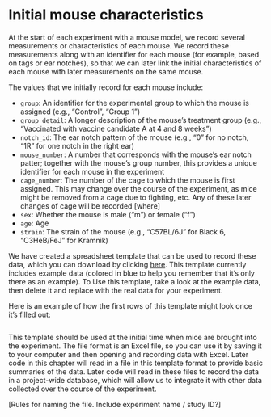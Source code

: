 # Initial mouse characteristics

At the start of each experiment with a mouse model, we record several measurements
or characteristics of each mouse. We record these measurements along with an identifier
for each mouse (for example, based on tags or ear notches), so that we can later 
link the initial characteristics of each mouse with later measurements on the same 
mouse. 

The values that we initially record for each mouse include: 

- `group`: An identifier for the experimental group to which the mouse
is assigned (e.g., "Control", "Group 1")
- `group_detail`: A longer description of the mouse's treatment group 
(e.g., "Vaccinated with vaccine candidate A at 4 and 8 weeks")
- `notch_id`: The ear notch pattern of the mouse (e.g., "0" for no notch, 
"1R" for one notch in the right ear)
- `mouse_number`: A number that corresponds with the mouse's ear notch patter; 
together with the mouse's group number, this provides
a unique identifier for each mouse in the experiment
- `cage_number`: The number of the cage to which the mouse is first assigned. 
This may change over the course of the experiment, as mice might be removed from 
a cage due to fighting, etc. Any of these later changes of cage will be 
recorded [where]
- `sex`: Whether the mouse is male ("m") or female ("f")
- `age`: Age 
- `strain`: The strain of the mouse (e.g., "C57BL/6J" for Black 6, "C3HeB/FeJ" for
Kramnik)

We have created a spreadsheet template that can be used to record these data,
which you can download by clicking [here](https://github.com/csu-impactb/CODING-TEAM-BOOKDOWN-/raw/main/DATA/mice_id_sheet.xlsx). This template currently includes
example data (colored in blue to help you remember that it's only there as an 
example). To Use this template, take a look at the example data, then delete it
and replace with the real data for your experiment.

Here is an example of how the first rows of this template might look once it's
filled out:

```r

```

This template should be used at the
initial time when mice are brought into the experiment. The file format is an
Excel file, so you can use it by saving it to your computer and then opening and
recording data with Excel. Later code in this chapter will read in a file in
this template format to provide basic summaries of the data. Later code will
read in these files to record the data in a project-wide database, which will
allow us to integrate it with other data collected over the course of the
experiment.

[Rules for naming the file. Include experiment name / study ID?]





